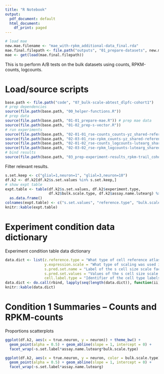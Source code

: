 ```yaml
---
title: "R Notebook"
output:
  pdf_document: default
  html_document:
    df_print: paged
---
```


```r
# load mae 
new.mae.filename <- "mae_with-rpkm_additional-data_final.rda"
mae.final.filepath <- file.path("outputs", "01_prepare-datasets", new.mae.filename)
mae <- get(load(mae.final.filepath))
```

This is to perform A/B tests on the bulk datasets using counts, RPKM-counts, logcounts.

# Load/source scripts

```r
base.path <- file.path("code", "07_bulk-scale-abtest_dlpfc-cohort1")
# prep dependencies
source(file.path(base.path, "00_helper-functions.R"))
# prep data
source(file.path(base.path, "01-01_prepare-mae.R")) # prep mae data
source(file.path(base.path, "01-02_prep-s-vector.R"))
# run experiments
source(file.path(base.path, "02-01-01_rse-counts_counts-yz_shared-reference-experiments.R"))
source(file.path(base.path, "02-03-01_rse-rpkm_counts-yz_shared-reference-experiments.R"))
source(file.path(base.path, "02-01-02_rse-counts_logcounts-lutearg_shared-reference-experiments.R"))
source(file.path(base.path, "02-03-02_rse-rpkm_logcounts-lutearg_shared-reference-experiments.R"))
# bind results
source(file.path(base.path, "03_prep-experiment-results_rpkm-trail_cohort1.R"))
```

Filter relevant results.

```r
s.set.keep <- c("glial=1,neuron=1", "glial=3,neuron=10")
df.k2 <- df.k2[df.k2$s.set.values %in% s.set.keep,]
# show expt table
expt.table <- table(df.k2$s.set.values, df.k2$experiment.type, 
                    df.k2$bulk.scale.type, df.k2$assay.name.lutearg) %>% 
  as.data.frame()
colnames(expt.table) <- c("s.set.values", "reference.type", "bulk.scale.type", "assay.name.lutearg", "num.results")
knitr::kable(expt.table)
```

# Experiment condition data dictionary

Experiment condition table data dictionary

```r
data.dict <- list(z.reference.type = "What type of cell reference atlas was used. 'shared' is the same summary across donors and experiments, 'within' means a new reference was calculated based on each donor's own snRNAseq data.",
                  y.expression.scale = "What type of scaling was used in the bulk RNAseq expression data. 'counts' means unadjusted counts from SPEQeasy, 'RPKM' means the same as 'counts' but with RPKM-normalization, a type of gene/transcript-length normalization.",
                  s.pred.set.name = "Label of the s cell size scale factor set used (see plots).",
                  s.pred.set.values = "Values of the s cell size scale factor set used.",
                  cell.label.type = "Identifier of the cell type labels for experiments.")
data.dict <- do.call(rbind, lapply(seq(length(data.dict)), function(ii){c(names(data.dict)[ii], data.dict[[ii]])}))
knitr::kable(data.dict)
```

# Condition 1 Summaries -- Counts and RPKM-counts

Proportions scatterplots

```r
ggplot(df.k2, aes(x = true.neuron, y = neuron)) + theme_bw() +
  geom_point(alpha = 0.5) + geom_abline(slope = 1, intercept = 0) + 
  facet_wrap(~s.set.label*assay.name.lutearg*bulk.scale.type)
```

```r
ggplot(df.k2, aes(x = true.neuron, y = neuron, color = bulk.scale.type)) + theme_bw() +
  geom_point(alpha = 0.5) + geom_abline(slope = 1, intercept = 0) + 
  facet_wrap(~s.set.label*assay.name.lutearg)
```
